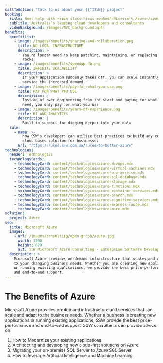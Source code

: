 ```yaml
---
callToAction: "Talk to us about your {{TITLE}} project"
booking:
  title: Need help with <span class="text-sswRed">Microsoft Azure</span>?
  subTitle: Australia’s leading cloud developers and consultants
  videoBackground: /images/MVC_background.mp4
benefits:
  benefitList:
    - image: /images/benefits/sharing-and-collaboration.png
      title: NO LOCAL INFRASTRUCTURE
      description: >
        You no longer need to keep patching, maintaining, or replacing server
        racks
    - image: /images/benefits/speedup_db.png
      title: INFINITE SCALABILITY
      description: >
        If your application suddenly takes off, you can scale instantly to
        service the increased demand
    - image: /images/benefits/pay-for-what-you-use.png
      title: PAY FOR WHAT YOU USE
      description: >
        Instead of over-engineering from the start and paying for what you don’t
        need, you only pay for what you use
    - image: /images/benefits/years-of-experience.png
      title: BI AND ANALYTICS
      description: |
        Built in support for digging deeper into your data
  rule:
    - name: >-
        how SSW's developers can utilize best practices to build any custom
        cloud based solution for businesses
      url: "https://rules.ssw.com.au/rules-to-better-azure"
technologies:
  header: Technologies
  technologyCards:
    - technologyCard: content/technologies/azure-devops.mdx
    - technologyCard: content/technologies/azure-virtual-machines.mdx
    - technologyCard: content/technologies/azure-app-service.mdx
    - technologyCard: content/technologies/azure-sql-database.mdx
    - technologyCard: content/technologies/azure-storage.mdx
    - technologyCard: content/technologies/azure-functions.mdx
    - technologyCard: content/technologies/azure-container-services.mdx
    - technologyCard: content/technologies/azure-search.mdx
    - technologyCard: content/technologies/azure-cognitive-services.mdx
    - technologyCard: content/technologies/azure-express-route.mdx
    - technologyCard: content/technologies/azure-more.mdx
solution:
  project: Azure
seo:
  title: Microsoft Azure
  images:
    - url: /images/consulting/open-graph/azure.jpg
      width: 1200
      height: 629
      alt: SSW Microsoft Azure Consulting - Enterprise Software Development
  description: >
    Microsoft Azure provides on-demand infrastructure that scales and adapts 
    to your changing business needs. Whether you are creating new applications 
    or running existing applications, we provide the best price-performance 
    and end-to-end support.
---
```


# The Benefits of Azure

<VideoEmbed url="https://www.youtube.com/watch?v=-p1XoBWolLQ" />

Microsoft Azure provides on-demand infrastructure and services that can scale and adapt to the business needs. Whether a business is creating new applications or running existing applications, SSW provide the best price-performance and end-to-end support. SSW consultants can provide advice on:

1. How to Modernize your existing applications
2. Architecting and developing new cloud-first solutions on Azure
3. Migrating your on-premise SQL Server to Azure SQL Server
4. How to leverage Artificial Intelligence and Machine Learning

